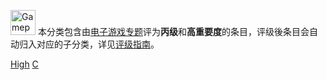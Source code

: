 [[Image:Gamepad.svg|40px]] 本分类包含由[[Wikipedia:电子游戏专题|电子游戏专题]]评为'''丙级'''和'''高重要度'''的条目，评级後条目会自动归入对应的子分类，详见[[Wikipedia:电子游戏专题/评级|评级指南]]。

[[Category:丙级电子游戏条目|High]]
[[Category:高重要度电子游戏条目|C]]